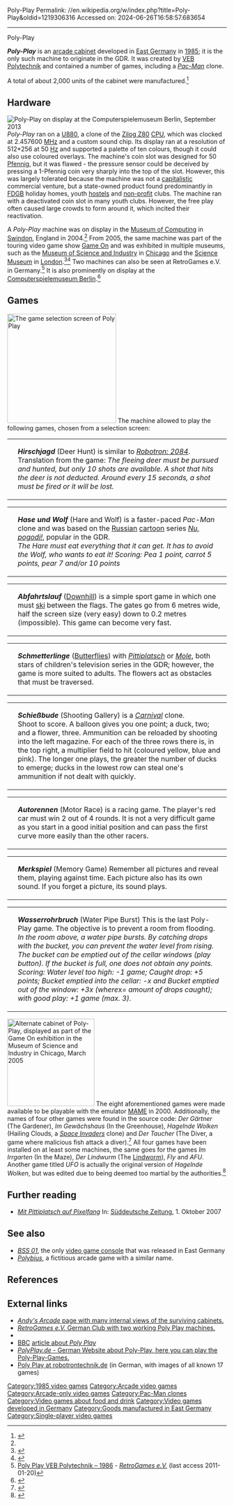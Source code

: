 Poly-Play
Permalink: //en.wikipedia.org/w/index.php?title=Poly-Play&oldid=1219306316
Accessed on: 2024-06-26T16:58:57.683654



------
Poly-Play
{{short description|Only arcade cabinet released in East Germany}}
{{Infobox video game
| title = Poly-Play
| image = File:Video Game Museum in Berlin (44129519940).jpg
| caption = 
| developer = [[VEB Polytechnik]]
| publisher = VEB Polytechnik
| designer = 
| release = {{circa}} [[1985 in video gaming|1985]]<ref name="bbc">{{cite web|url=http://www.bbc.co.uk/wiltshire/features/polyplay.shtml|title=Fancy a game, comrade?|publisher=[[BBC|BBC Wiltshire]]|date=2004-07-20|accessdate=2015-03-31}}</ref>
| genre = Various
| modes = [[Single player]]
| arcade system = 
| platforms = [[Arcade game|Arcade]], [[VEB Robotron#K 1520_bus_standard|K 1520 bus]]
}}

'''''Poly-Play''''' is an [[arcade cabinet]] developed in [[East Germany]] in [[1985 in video gaming|1985]]; it is the only such machine to originate in the GDR. It was created by [[VEB Polytechnik]] and contained a number of games, including a ''[[Pac-Man]]'' clone.

A total of about 2,000 units of the cabinet were manufactured.<ref>{{Cite web|title=BSS 01: Wie die DDR mit volkseigener Konsole den sozialistischen Nachwuchs erzog - VICE|url=https://www.vice.com/amp/de/article/8q8p3p/die-geschichte-der-volkseigenen-bbs-konsole-643|access-date=2020-08-05|website=www.vice.com|date=27 March 2015 }}</ref>

== Hardware ==
[[File:Computerspielemuseum 26.09.2013 3945.jpg|thumb|left|''Poly-Play'' on display at the [[Computerspielemuseum Berlin]], September 2013]]
''Poly-Play'' ran on a [[U880]], a clone of the [[Zilog Z80]] [[Central processing unit|CPU]], which was clocked at 2.457600 [[Hertz|MHz]] and a custom sound chip. Its display ran at a resolution of 512*256 at 50 [[Hertz|Hz]] and supported a palette of ten colours, though it could also use coloured overlays. The machine's coin slot was designed for 50 [[Pfennig]], but it was flawed - the pressure sensor could be deceived by pressing a 1-Pfennig coin very sharply into the top of the slot. However, this was largely tolerated because the machine was not a [[Capitalism|capitalistic]] commercial venture, but a state-owned product found predominantly in [[Free German Trade Union Federation|FDGB]] holiday homes, youth [[hostel]]s and [[non-profit]] clubs. The machine ran with a deactivated coin slot in many youth clubs. However, the free play often caused large crowds to form around it, which incited their reactivation.

A ''Poly-Play'' machine was on display in the [[Museum of Computing]] in [[Swindon]], England in 2004.<ref name="bbc"/> From 2005, the same machine was part of the touring video game show [[Game On (exhibition)|Game On]] and was exhibited in multiple museums, such as the [[Museum of Science and Industry (Chicago)|Museum of Science and Industry]] in [[Chicago]] and the [[Science Museum, London|Science Museum]] in [[London]].<ref>{{cite web|url=http://www.andys-arcade.net/personal/polyplay/polyplay.htm|title=Poly Play Information|author=Andy Welburn|publisher=andys-arcade|accessdate=2015-04-03}}</ref><ref>{{cite web|url=http://www.historyoftechnology.org/eTC/v48no3/schmitt.html|title=Exhibit Review: Half a Century of Digital Gaming, Game On|author=Stefan Schmitt|publisher=[[Society for the History of Technology]]|archiveurl=https://web.archive.org/web/20080518094041/http://www.historyoftechnology.org/eTC/v48no3/schmitt.html|archivedate=2008-05-18|accessdate=2015-04-03}}</ref> Two machines can also be seen at RetroGames e.V. in Germany.<ref>[http://www.retrogames.info/arcade/show/426 Poly Play VEB Polytechnik – 1986] - [http://www.retrogames.info ''RetroGames e.V.''] (last access 2011-01-20)</ref> It is also prominently on display at the [[Computerspielemuseum Berlin]].<ref>{{cite web|url=http://www.computerspielemuseum.de/1293_Poly_Play_videogame_machine.htm|title=Poly-Play videogame machine|publisher=[[Computerspielemuseum Berlin]]|accessdate=2015-04-03}}</ref>

==Games==
[[File:Polyplay menu.png|250px|thumb|left|The game selection screen of ''Poly Play'']]
The machine allowed to play the following games, chosen from a selection screen:
{| 
| 
| '''''Hirschjagd''''' (Deer Hunt) is similar to ''[[Robotron: 2084]]''.<br />Translation from the game: ''The fleeing deer must be pursued and hunted, but only 10 shots are available. A shot that hits the deer is not deducted. Around every 15 seconds, a shot must be fired or it will be lost.''
|}

{|
| 
| '''''Hase und Wolf''''' (Hare and Wolf) is a faster-paced ''Pac-Man'' clone and was based on the [[Russia]]n [[cartoon]] series ''[[Nu, pogodi!]]'', popular in the GDR.<br />''The Hare must eat everything that it can get. It has to avoid the Wolf, who wants to eat it! Scoring: Pea 1 point, carrot 5 points, pear 7 and/or 10 points''
|}

{|
| 
| '''''Abfahrtslauf''''' ([[Downhill (ski competition)|Downhill]]) is a simple sport game in which one must [[ski]] between the flags. The gates go from 6 metres wide, half the screen size (very easy) down to 0.2 metres (impossible). This game can become very fast.
|}

{|
| 
| '''''Schmetterlinge''''' ([[Butterfly|Butterflies]]) with ''[[Pittiplatsch]]'' or ''[[Mole (Zdeněk Miler character)|Mole]]'', both stars of children's television series in the GDR; however, the game is more suited to adults. The flowers act as obstacles that must be traversed.
|}

{|
| 
| '''''Schießbude''''' (Shooting Gallery) is a ''[[Carnival (game)|Carnival]]'' clone. <br />Shoot to score. A balloon gives you one point; a duck, two; and a flower, three. Ammunition can be reloaded by shooting into the left magazine. For each of the three rows there is, in the top right, a multiplier field to hit (coloured yellow, blue and pink). The longer one plays, the greater the number of ducks to emerge; ducks in the lowest row can steal one's ammunition if not dealt with quickly.
|}

{|
| 
| '''''Autorennen''''' (Motor Race) is a racing game. The player's red car must win 2 out of 4 rounds. It is not a very difficult game as you start in a good initial position and can pass the first curve more easily than the other racers.
|}

{|
| 
| '''''Merkspiel''''' (Memory Game) Remember all pictures and reveal them, playing against time. Each picture also has its own sound. If you forget a picture, its sound plays.
|}

{|
| 
| '''''Wasserrohrbruch''''' (Water Pipe Burst) This is the last Poly-Play game. The objective is to prevent a room from flooding.<br />''In the room above, a water pipe bursts. By catching drops with the bucket, you can prevent the water level from rising. The bucket can be emptied out of the cellar windows (play button). If the bucket is full, one does not obtain any points. Scoring: Water level too high: -1 game; Caught drop: +5 points; Bucket emptied into the cellar: -x and Bucket emptied out of the window: +3x (where ''x'' = amount of drops caught); with good play: +1 game (max. 3).'' 
|}

[[File:Poly-Play ESC2.jpg|thumb|200px|Alternate cabinet of ''Poly-Play'', displayed as part of the Game On exhibition in the Museum of Science and Industry in Chicago, March 2005]]
The eight aforementioned games were made available to be playable with the emulator [[MAME]] in 2000. Additionally, the names of four other games were found in the source code: ''Der Gärtner'' (The Gardener), ''Im Gewächshaus'' (In the Greenhouse), ''Hagelnde Wolken'' (Hailing Clouds, a ''[[Space Invaders]]'' clone) and ''Der Taucher'' (The Diver, a game where malicious fish attack a diver).<ref>{{cite web|url=http://www.heise.de/tp/artikel/6/6793/1.html|title=Dem Volk, was dem Volk gehört|author=Andreas Lange|publisher=[[Telepolis]]|date=2000-05-19|accessdate=2015-04-03|language=German}}</ref>  All four games have been installed on at least some machines, the same goes for the games ''Im Irrgarten'' (In the Maze), ''Der Lindwurm'' (The [[Lindworm]]), ''Fly'' and ''AFU''. Another game titled ''UFO'' is actually the original version of ''Hagelnde Wolken'', but was edited due to being deemed too martial by the authorities.<ref>{{cite web|url=http://www.robotrontechnik.de/html/computer/polyplay.htm|title=Spielautomat Polyplay|publisher=robotrontechnik.de|accessdate=2015-04-03|language=German}}</ref>

== Further reading ==
* [https://www.sueddeutsche.de/digital/computerspiele-in-der-ddr-mit-pittiplatsch-auf-pixelfang-1.328674-9 ''Mit'' ''Pittiplatsch auf Pixelfang''] In: [[Süddeutsche Zeitung]], 1. Oktober 2007

== See also ==
*''[[BSS 01]]'', the only [[video game console]] that was released in East Germany
*''[[Polybius (urban legend)|Polybius]]'', a fictitious arcade game with a similar name.

== References ==
<references/>

==External links==
* [http://www.andys-arcade.net/personal/polyplay/polyplay.htm ''Andy's Arcade'' page with many internal views of the surviving cabinets.]
* [http://www.retrogames.info ''RetroGames e.V.'' German Club with two working Poly Play machines.]
* {{KLOV game|id=9070}}
* [[BBC]] [http://www.bbc.co.uk/wiltshire/features/polyplay.shtml article about ''Poly Play'']
* [http://www.polyplay.de ''PolyPlay.de'' - German Website about Poly-Play, here you can play the Poly-Play-Games.]
* [http://www.robotrontechnik.de/index.htm?/html/computer/polyplay.htm Poly Play at robotrontechnik.de] (in German, with images of all known 17 games)

[[Category:1985 video games]]
[[Category:Arcade video games]]
[[Category:Arcade-only video games]]
[[Category:Pac-Man clones]]
[[Category:Video games about food and drink]]
[[Category:Video games developed in Germany]]
[[Category:Goods manufactured in East Germany]]
[[Category:Single-player video games]]